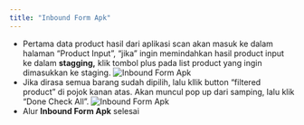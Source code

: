 ```yaml
---
title: "Inbound Form Apk"
---
```


- Pertama data product hasil dari aplikasi scan akan masuk ke dalam halaman “Product Input”, “jika” ingin memindahkan hasil product input ke dalam **stagging,** klik tombol plus pada list product yang ingin dimasukkan ke staging.
  ![Inbound Form Apk](/image/inbound/form-apk/a.png "Inbound Form Apk")
- Jika dirasa semua barang sudah dipilih, lalu kllik button “filtered product” di pojok kanan atas. Akan muncul pop up dari samping, lalu klik “Done Check All”.
  ![Inbound Form Apk](/image/inbound/form-apk/b.png "Inbound Form Apk")
- Alur **Inbound Form Apk** selesai